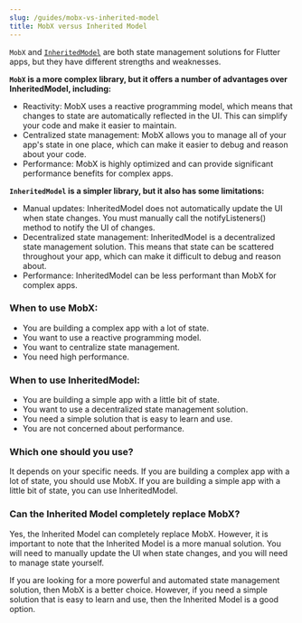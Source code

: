 ```yaml
---
slug: /guides/mobx-vs-inherited-model
title: MobX versus Inherited Model
---
```


`MobX` and [`InheritedModel`](https://api.flutter.dev/flutter/widgets/InheritedModel-class.html) are both state management solutions for Flutter apps, but they have different strengths and weaknesses.

**`MobX` is a more complex library, but it offers a number of advantages over InheritedModel, including:**

- Reactivity: MobX uses a reactive programming model, which means that changes to state are automatically reflected in the UI. This can simplify your code and make it easier to maintain.
- Centralized state management: MobX allows you to manage all of your app's state in one place, which can make it easier to debug and reason about your code.
- Performance: MobX is highly optimized and can provide significant performance benefits for complex apps.

**`InheritedModel` is a simpler library, but it also has some limitations:**

- Manual updates: InheritedModel does not automatically update the UI when state changes. You must manually call the notifyListeners() method to notify the UI of changes.
- Decentralized state management: InheritedModel is a decentralized state management solution. This means that state can be scattered throughout your app, which can make it difficult to debug and reason about.
- Performance: InheritedModel can be less performant than MobX for complex apps.

### When to use MobX:

- You are building a complex app with a lot of state.
- You want to use a reactive programming model.
- You want to centralize state management.
- You need high performance.


### When to use InheritedModel:

- You are building a simple app with a little bit of state.
- You want to use a decentralized state management solution.
- You need a simple solution that is easy to learn and use.
- You are not concerned about performance.


### Which one should you use?

It depends on your specific needs. If you are building a complex app with a lot of state, you should use MobX. If you are building a simple app with a little bit of state, you can use InheritedModel.

### Can the Inherited Model completely replace MobX?

Yes, the Inherited Model can completely replace MobX. However, it is important to note that the Inherited Model is a more manual solution. You will need to manually update the UI when state changes, and you will need to manage state yourself.

If you are looking for a more powerful and automated state management solution, then MobX is a better choice. However, if you need a simple solution that is easy to learn and use, then the Inherited Model is a good option.

